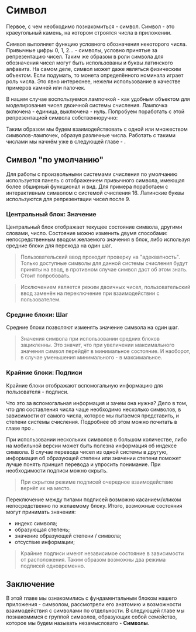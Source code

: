 

# Символ

Первое, с чем необходимо познакомиться - символ. Символ - это краеугольный камень, на котором строятся числа в приложении.

Символ выполняет функцию условного обозначения некоторого числа. Привычные цифры 0, 1, 2... - символы, условно принятые за репрезентацию чисел. Таким же образом в роли символа для обозначения чисел могут быть использованы и буквы латинского алфавита. На самом деле, символ может даже являться физическим объектом. Если подумать, то монета определённого номинала играет роль числа. Это явно интереснее, нежели использование в качестве примеров камней или палочек.

В нашем случае воспользуемся лампочкой - как удобным объектом для моделирования чисел двоичной системы счисления. Лампочка включена - единица, выключена - нуль. Попробуем поработать с этой репрезентацией символа собственноручно:

<div style={{ padding: "1em 0", placeSelf: "center" }}>
  <Symbol
    mode="bulb"
    baseIn={2}
    labelsUp="none"
    labelsDown="none"
    locale={locale.digits} />
</div>

Таким образом мы будем взаимодействовать с одной или множеством символов-лампочек, образуя различные числа. Работать с такими числами мы начнём уже в следующей главе - <Link href="/[lang]/tutorial/[...route]" as="/ru/tutorial/ru/sandbox/symbols" title="Символы" label="Символы" />.

## Символ "по умолчанию"

Для работы с произвольными системами счисления по умолчанию используется панель с отображением привычного символа, имеющая более обширный функционал и вид. Для примера поработаем с интерактивным символом с системой счисления 16. Латинские буквы используются для репрезентации чисел после 9.

<div style={{ padding: "1em 0", placeSelf: "center" }}>
  <Symbol
    baseIn={16}
    locale={locale.digits} />
</div>

### Центральный блок: Значение

Центральный блок отображает текущее состояние символа, другими словами, число. Состояние можно изменить двумя способами: непосредственным вводом желаемого значения в блок, либо используя средние блоки для перехода на один шаг.

> Пользовательский ввод проходит проверку на "адекватность". Только доступные символы для данной системы счисления будут приняты на ввод, в противном случае символ даст об этом знать. Стоит попробовать.

> Исключением является режим двоичных чисел, пользовательский ввод заменён на переключение при взаимодействии с пользователем.

### Средние блоки: Шаг

Средние блоки позволяют изменять значение символа на один шаг. 

> Значения символа при использовании средних блоков зацикленны. Это значит, что при увеличении максимального значения символ перейдёт в минимальное состояние. И наоборот, в случае уменьшения минимального - в максимальное. 

### Крайние блоки: Подписи

Крайние блоки отображают вспомогальную информацию для пользователя - подписи.

Что это за вспомогальная информация и зачем она нужна? Дело в том, что для составления числа чаще необходимо несколько символов, в зависимости от самого числа, которое мы пытаемся представить, и степени системы счисления. Подробнее об этом можно почитать в главе про <Link href="/[lang]/tutorial/[...route]" as="/ru/tutorial/ru/bases/positional" title="Позиционная система счисления" label="позиционные системы счисления." />.

При использовании нескольких символов в большом количестве, либо на мобильной версии может быть полезна информация об индексе символа. В случае перевода чисел из одной системы в другую, информация об образующей степени или значении степени поможет лучше понять принцип перевода и упросить понимание. При необходимости подписи можно скрыть.

> При скрытом режиме подписей очередное взаимодействие вернёт их на место.

Переключение между типами подписей возможно касанием/кликом непосредственно по желаемому блоку. Итого, возможные состояния могут принимать значения:

- индекс символа;
- образующая степень;
- значение образующей степени / символа;
- отсуствие информации;

> Крайние подписи имеют независимое состояние в зависимости от расположения. Таким образом возможны два режима подписей одновременно.

## Заключение

В этой главе мы ознакомились с фундаментальным блоком нашего приложения - символом, рассмотрели его анатомию и возможности взаимодействия с символами по отдельности. В следующей главе мы познакомимся с группой символов, образующих собой семейство, которое мы будем называть незамысловато - __Символы__.

<div style={{ padding: "1em 0", placeSelf: "center" }}>
  <ButtonLink
    title="Символы"
    href="/[lang]/tutorial/[...route]"
    as="/ru/tutorial/ru/sandbox/symbols"
  />
</div>